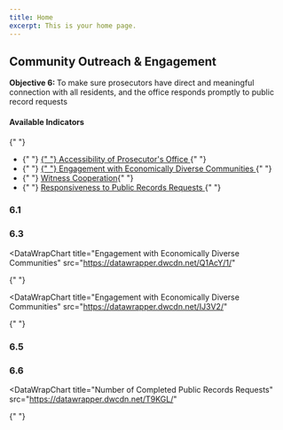 ```yaml
---
title: Home
excerpt: This is your home page.
---
```



<Section py="2|4|8|10">
  <Container>
    <Grid col="1|2" gap="4|8|12" alignItems="center">
      <Flexbox
        flexDirection="column"
        alignItems="center|flex-start"
        textAlign="center|left"
      >
        <H2 m="0" fontWeight="extrabold" lineHeight="tight">
          Community Outreach & Engagement
        </H2>
        <P fontSize="xl|2xl" mt="2">
          <strong>Objective 6: </strong>To make sure prosecutors have direct and
          meaningful connection with all residents, and the office responds
          promptly to public record requests
        </P>
      </Flexbox>
      <P>
        <H4 m="0">Available Indicators </H4>{" "}
        <ul>
          <li>
            {" "}
            <a href="#accessibility-of-prosecutors-office">
              {" "}
              Accessibility of Prosecutor's Office
            </a>{" "}
          </li>
          <li>
            {" "}
            <a href="#engage-comm">
              {" "}
              Engagement with Economically Diverse Communities
            </a>{" "}
          </li>
          <li>
            {" "}
            <a href="#witness-cooperation"> Witness Cooperation</a>{" "}
          </li>
          <li>
            {" "}
            <a href="#responsiveness-to-public">
              Responsiveness to Public Records Requests
            </a>{" "}
          </li>
        </ul>
      </P>
    </Grid>
  </Container>
</Section>

<Container>


<Section maxWidth="700px">


### 6.1

<DataWrapChart
  title="Accessibility of Prosecutor's Office"
  src="https://datawrapper.dwcdn.net/Kh9mg/5/"
/>

<a name="accessibility-of-prosecutors-office"> </a>

<DataWrapChart src="https://datawrapper.dwcdn.net/A3mHT/" />

### 6.3

<DataWrapChart
  title="Engagement with Economically Diverse Communities"
  src="https://datawrapper.dwcdn.net/Q1AcY/1/"
>
  {" "}
</DataWrapChart>

<a name="engage-comm"> </a>

<DataWrapChart
  title="Engagement with Economically Diverse Communities"
  src="https://datawrapper.dwcdn.net/IJ3V2/"
>
  {" "}
</DataWrapChart>

### 6.5

<DataWrapChart
  title="Witness Cooperation"
  src="https://datawrapper.dwcdn.net/qCP3h/4/"
/>

<a name="witness-cooperation"></a>

<DataWrapChart src="https://datawrapper.dwcdn.net/lYr6e/" />

### 6.6

<DataWrapChart
  title="Responsiveness to public record requests"
  src="https://datawrapper.dwcdn.net/QW3my/5/"
/>
<a name="responsiveness-to-public"></a>

<DataWrapChart
  title="Number of Completed Public Records Requests"
  src="https://datawrapper.dwcdn.net/T9KGL/"
>
  {" "}
</DataWrapChart>

<DataWrapChart src="https://datawrapper.dwcdn.net/6otB4/" />

</Section>


</Container>


